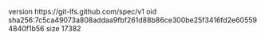 version https://git-lfs.github.com/spec/v1
oid sha256:7c5ca49073a808addaa9fbf261d88b86ce300be25f3416fd2e605594840f1b56
size 17382
